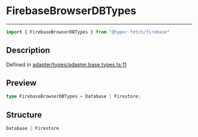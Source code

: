 

# FirebaseBrowserDBTypes

<div class="api-docs__separator" data-reactroot="">

---

</div><div class="api-docs__import" data-reactroot="">

```ts
import { FirebaseBrowserDBTypes } from "@hyper-fetch/firebase"
```

</div><div class="api-docs__section">

## Description

</div><div class="api-docs__description"><span class="api-docs__do-not-parse">



</span></div><p class="api-docs__definition">

Defined in [adapter/types/adapter.base.types.ts:11](https://github.com/BetterTyped/hyper-fetch/blob/cc329b91/packages/adapter-firebase/src/adapter/types/adapter.base.types.ts#L11)

</p><div class="api-docs__section">

## Preview

</div><div class="api-docs__preview type single">

```ts
type FirebaseBrowserDBTypes = Database | Firestore;
```

</div><div class="api-docs__section">

## Structure

</div><div class="api-docs__returns">

```ts
Database | Firestore
```

</div>